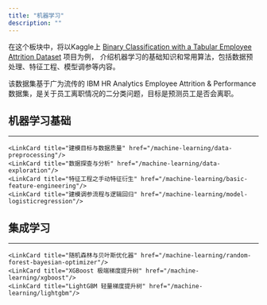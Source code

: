 ```yaml
---
title: "机器学习"
description: ""
---
```



在这个板块中，将以Kaggle上 [Binary Classification with a Tabular Employee Attrition Dataset](https://www.kaggle.com/competitions/playground-series-s3e3/overview) 项目为例，
介绍机器学习的基础知识和常用算法，包括数据预处理、特征工程、模型调参等内容。

该数据集基于广为流传的 IBM HR Analytics Employee Attrition & Performance 数据集，是关于员工离职情况的二分类问题，目标是预测员工是否会离职。

## 机器学习基础
---
<CardGrid>

    <LinkCard title="建模目标与数据质量" href="/machine-learning/data-preprocessing"/>
    <LinkCard title="数据探查与分析" href="/machine-learning/data-exploration"/>
    <LinkCard title="特征工程之手动特征衍生" href="/machine-learning/basic-feature-engineering"/>
    <LinkCard title="建模调参流程与逻辑回归" href="/machine-learning/model-logisticregression"/>

[//]: # (<LinkCard title="特征筛选" href="/machine-learning/feature-selection"/>)

</CardGrid>

## 集成学习
---
<CardGrid>

    <LinkCard title="随机森林与贝叶斯优化器" href="/machine-learning/random-forest-bayesian-optimizer"/>
    <LinkCard title="XGBoost 极端梯度提升树" href="/machine-learning/xgboost"/>
    <LinkCard title="LightGBM 轻量梯度提升树" href="/machine-learning/lightgbm"/>

</CardGrid>
